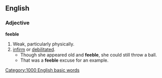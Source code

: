 ==English==
===Adjective===
'''feeble'''
# Weak, particularly physically.
# [[infirm]] or [[debilitated]].
#*Though she appeared old and '''feeble''', she could still throw a ball.
#* That was a '''feeble''' excuse for an example.
{{BE-ready}}
[[Category:1000 English basic words]]